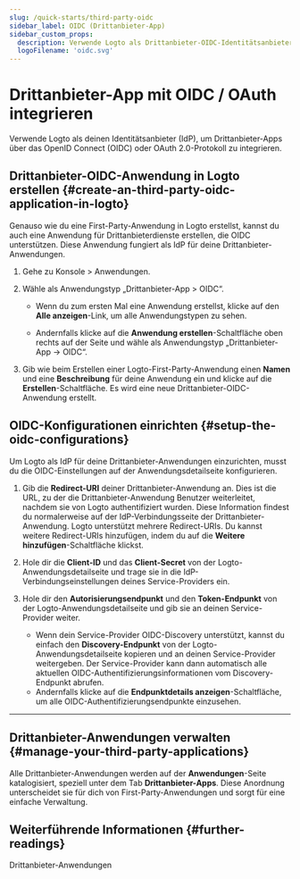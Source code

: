 ```yaml
---
slug: /quick-starts/third-party-oidc
sidebar_label: OIDC (Drittanbieter-App)
sidebar_custom_props:
  description: Verwende Logto als Drittanbieter-OIDC-Identitätsanbieter (IdP) für deine Anwendung.
  logoFilename: 'oidc.svg'
---
```



# Drittanbieter-App mit OIDC / OAuth integrieren

Verwende Logto als deinen Identitätsanbieter (IdP), um Drittanbieter-Apps über das OpenID Connect (OIDC) oder OAuth 2.0-Protokoll zu integrieren.

## Drittanbieter-OIDC-Anwendung in Logto erstellen \{#create-an-third-party-oidc-application-in-logto}

Genauso wie du eine First-Party-Anwendung in Logto erstellst, kannst du auch eine Anwendung für Drittanbieterdienste erstellen, die OIDC unterstützen. Diese Anwendung fungiert als IdP für deine Drittanbieter-Anwendungen.

1. Gehe zu <CloudLink to="/applications">Konsole > Anwendungen</CloudLink>.

2. Wähle als Anwendungstyp „Drittanbieter-App > OIDC“.

   - Wenn du zum ersten Mal eine Anwendung erstellst, klicke auf den **Alle anzeigen**-Link, um alle Anwendungstypen zu sehen.

   - Andernfalls klicke auf die **Anwendung erstellen**-Schaltfläche oben rechts auf der Seite und wähle als Anwendungstyp „Drittanbieter-App -> OIDC“.

3. Gib wie beim Erstellen einer Logto-First-Party-Anwendung einen **Namen** und eine **Beschreibung** für deine Anwendung ein und klicke auf die **Erstellen**-Schaltfläche. Es wird eine neue Drittanbieter-OIDC-Anwendung erstellt.

## OIDC-Konfigurationen einrichten \{#setup-the-oidc-configurations}

Um Logto als IdP für deine Drittanbieter-Anwendungen einzurichten, musst du die OIDC-Einstellungen auf der Anwendungsdetailseite konfigurieren.

1. Gib die **Redirect-URI** deiner Drittanbieter-Anwendung an. Dies ist die URL, zu der die Drittanbieter-Anwendung Benutzer weiterleitet, nachdem sie von Logto authentifiziert wurden. Diese Information findest du normalerweise auf der IdP-Verbindungsseite der Drittanbieter-Anwendung. Logto unterstützt mehrere Redirect-URIs. Du kannst weitere Redirect-URIs hinzufügen, indem du auf die **Weitere hinzufügen**-Schaltfläche klickst.

2. Hole dir die **Client-ID** und das **Client-Secret** von der Logto-Anwendungsdetailseite und trage sie in die IdP-Verbindungseinstellungen deines Service-Providers ein.

3. Hole dir den **Autorisierungsendpunkt** und den **Token-Endpunkt** von der Logto-Anwendungsdetailseite und gib sie an deinen Service-Provider weiter.

   - Wenn dein Service-Provider OIDC-Discovery unterstützt, kannst du einfach den **Discovery-Endpunkt** von der Logto-Anwendungsdetailseite kopieren und an deinen Service-Provider weitergeben. Der Service-Provider kann dann automatisch alle aktuellen OIDC-Authentifizierungsinformationen vom Discovery-Endpunkt abrufen.
   - Andernfalls klicke auf die **Endpunktdetails anzeigen**-Schaltfläche, um alle OIDC-Authentifizierungsendpunkte einzusehen.

---

<QuickStartsReference />

## Drittanbieter-Anwendungen verwalten \{#manage-your-third-party-applications}

Alle Drittanbieter-Anwendungen werden auf der **Anwendungen**-Seite katalogisiert, speziell unter dem Tab **Drittanbieter-Apps**. Diese Anordnung unterscheidet sie für dich von First-Party-Anwendungen und sorgt für eine einfache Verwaltung.

## Weiterführende Informationen \{#further-readings}

<Url href="/integrate-logto/third-party-applications">Drittanbieter-Anwendungen</Url>
